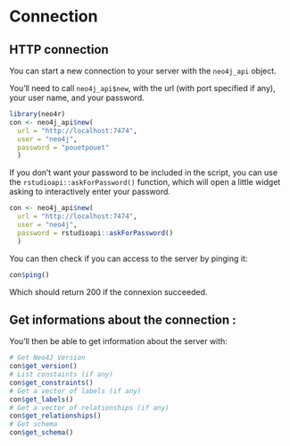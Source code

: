 # Connection {#connect}

## HTTP connection 

You can start a new connection to your server with the `neo4j_api` object. 

You'll need to call `neo4j_api$new`, with the url (with port specified if any), your user name, and your  password. 

```r
library(neo4r)
con <- neo4j_api$new(
  url = "http://localhost:7474",
  user = "neo4j", 
  password = "pouetpouet"
  )
```

If you don't want your password to be included in the script, you can use the `rstudioapi::askForPassword()` function, which will open a little widget asking to interactively enter your password. 

```r
con <- neo4j_api$new(
  url = "http://localhost:7474",
  user = "neo4j", 
  password = rstudioapi::askForPassword()
  )
```

You can then check if you can access to the server by pinging it:

```r
con$ping()
```

Which should return 200 if the connexion succeeded. 

## Get informations about the connection :

You'll then be able to get information about the server with: 

```r
# Get Neo4J Version
con$get_version()
# List constaints (if any)
con$get_constraints()
# Get a vector of labels (if any)
con$get_labels()
# Get a vector of relationships (if any)
con$get_relationships()
# Get schema 
con$get_schema()
```

